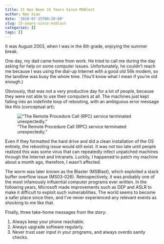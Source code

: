 ```yaml
---
title: It Has Been 15 Years Since MSBlast
author: Nan Xiao
date: '2018-07-15T00:20:00'
slug: 15-years-since-msblast
categories: []
tags: []
---
```


It was August 2003, when I was in the 8th grade, enjoying the summer break.

One day, my dad came home from work. He tried to call me during the day asking for help on some computer issues. Unfortunately, he couldn't reach me because I was using the dial-up Internet with a good old 56k modem, so the landline was busy the whole time. (You'll know what I mean if you're old enough.)

Obviously, that was not a very productive day for a lot of people, because they were not able to use their computers at all. The machines just kept falling into an indefinite loop of rebooting, with an ambiguous error message like this (conceptual art):

!["The Remote Procedure Call (RPC) service terminated unexpectedly."](/image/msblast.png)

Even if they formatted the hard drive and did a clean installation of the OS entirely, the rebooting issue would still exist. It was not too late until people realized this was some virus that can repeatedly infect unpatched machines through the Internet and Intranets. Luckily, I happened to patch my machine about a month ago, therefore, I wasn't affected.

The worm was later known as the Blaster (MSBlast), which exploited a stack buffer overflow issue (MS03-026). Retrospectively, it was probably one of the most infamously influential computer programs ever written. In the following years, Microsoft made improvements such as DEP and ASLR to make it difficult to exploit such vulnerabilities. The world seems to become a safer place since then, and I've never experienced any relevant events as shocking to me like that.

Finally, three take-home messages from the story:

1. Always keep your phone reachable.
1. Always upgrade software regularly.
2. Never trust user input in your programs, and always overdo sanity checks.

